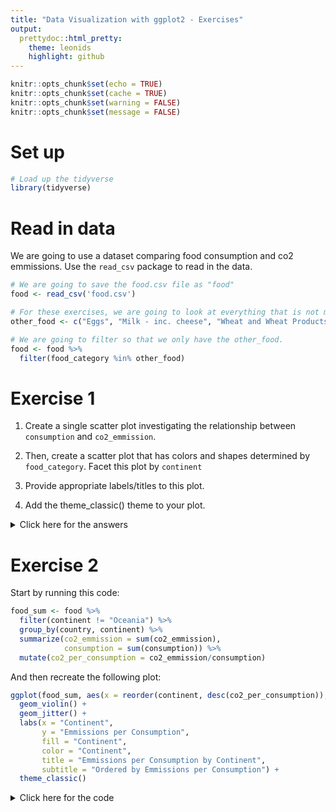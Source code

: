---
title: "Data Visualization with ggplot2 - Exercises"
output:
  prettydoc::html_pretty:
    theme: leonids
    highlight: github
---

```{r setup, include=FALSE}
knitr::opts_chunk$set(echo = TRUE)
knitr::opts_chunk$set(cache = TRUE)
knitr::opts_chunk$set(warning = FALSE)
knitr::opts_chunk$set(message = FALSE)

```

# Set up

```{r}
# Load up the tidyverse
library(tidyverse)
```

# Read in data

We are going to use a dataset comparing food consumption and co2 emmissions. Use the `read_csv` package to read in the data.

```{r}
# We are going to save the food.csv file as "food"
food <- read_csv('food.csv') 

# For these exercises, we are going to look at everything that is not meat or fish
other_food <- c("Eggs", "Milk - inc. cheese", "Wheat and Wheat Products", "Rice", "Soybeans", "Nuts inc. Peanut Butter")

# We are going to filter so that we only have the other_food.
food <- food %>% 
  filter(food_category %in% other_food)
```

# Exercise 1

1. Create a single scatter plot investigating the relationship between `consumption` and `co2_emmission`. 

2. Then, create a scatter plot that has colors and shapes determined by `food_category`. Facet this plot by `continent`

3. Provide appropriate labels/titles to this plot. 

4. Add the theme_classic() theme to your plot.

<details><summary>Click here for the answers </summary>

```{r}
#1.
ggplot(food, aes(x = co2_emmission, y = consumption)) +
  geom_point()

#2.
# You could either put the aes call to shape and color in the geom or in the ggplot() function itself
p <- ggplot(food, aes(x = co2_emmission, y = consumption, color = food_category, shape = food_category)) + 
  geom_point() + 
  facet_wrap(~continent)

#3.
# Notice here that I have to add in a portion for both the color and the shape.
p <- p + labs(x = "CO2 Emmissions (kg co2/person/day)",
         y = "Consumption (kg/person/day)",
         title = "Consumption vs. CO2 Emmissions",
         subtitle = "Non-meat and fish",
         color = "Food Category", 
         shape = "Food Category")
#4.
p + theme_classic()
```
</details>

# Exercise 2 

Start by running this code:
```{r}
food_sum <- food %>% 
  filter(continent != "Oceania") %>% 
  group_by(country, continent) %>% 
  summarize(co2_emmission = sum(co2_emmission),
            consumption = sum(consumption)) %>% 
  mutate(co2_per_consumption = co2_emmission/consumption)
```

And then recreate the following plot:


```{r, echo = FALSE}
ggplot(food_sum, aes(x = reorder(continent, desc(co2_per_consumption)), y = co2_per_consumption, fill = continent, color = continent)) + 
  geom_violin() + 
  geom_jitter() + 
  labs(x = "Continent", 
       y = "Emmissions per Consumption",
       fill = "Continent", 
       color = "Continent", 
       title = "Emmissions per Consumption by Continent",
       subtitle = "Ordered by Emmissions per Consumption") +
  theme_classic()
```

<details><summary>Click here for the code </summary>

```{r, fig.show = "hide"}
ggplot(food_sum, aes(x = reorder(continent, desc(co2_per_consumption)), y = co2_per_consumption, fill = continent, color = continent)) + 
  geom_violin() + 
  geom_jitter() + 
  labs(x = "Continent", 
       y = "Emmissions per Consumption",
       fill = "Continent", 
       color = "Continent", 
       title = "Emmissions per Consumption by Continent",
       subtitle = "Ordered by Emmissions per Consumption") +
  theme_classic()
```
</details>


